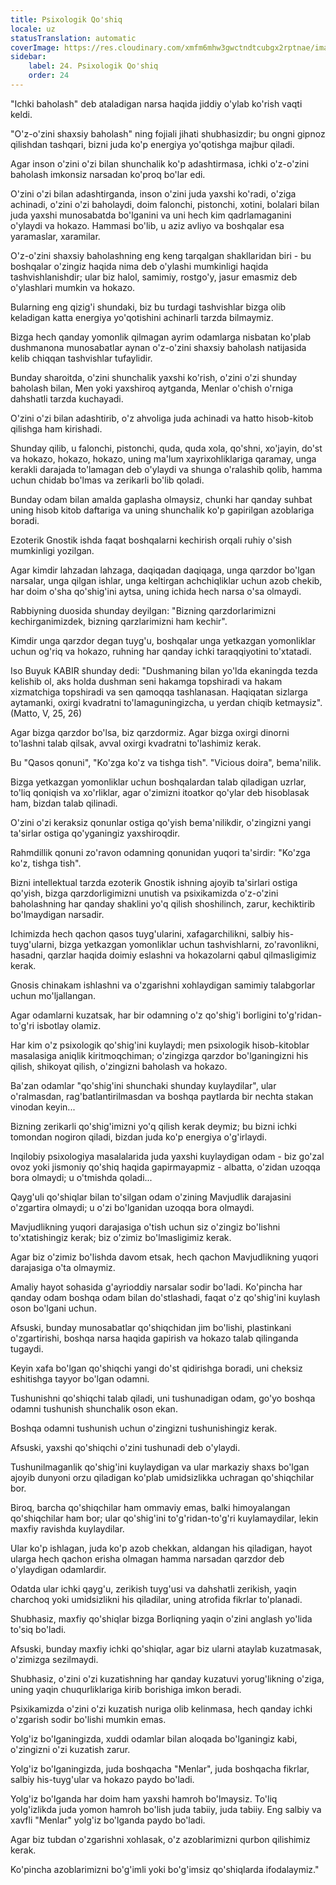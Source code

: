 ```yaml
---
title: Psixologik Qo'shiq
locale: uz
statusTranslation: automatic
coverImage: https://res.cloudinary.com/xmfm6mhw3gwctndtcubgx2rptnae/image/upload/v1740468922/small_cover_tratado_de_psicologia_revolucionaria_a4c0dca4e0.webp
sidebar:
    label: 24. Psixologik Qo'shiq
    order: 24
---
```

"Ichki baholash" deb ataladigan narsa haqida jiddiy o'ylab ko'rish vaqti keldi.

"O'z-o'zini shaxsiy baholash" ning fojiali jihati shubhasizdir; bu ongni gipnoz qilishdan tashqari, bizni juda ko'p energiya yo'qotishga majbur qiladi.

Agar inson o'zini o'zi bilan shunchalik ko'p adashtirmasa, ichki o'z-o'zini baholash imkonsiz narsadan ko'proq bo'lar edi.

O'zini o'zi bilan adashtirganda, inson o'zini juda yaxshi ko'radi, o'ziga achinadi, o'zini o'zi baholaydi, doim falonchi, pistonchi, xotini, bolalari bilan juda yaxshi munosabatda bo'lganini va uni hech kim qadrlamaganini o'ylaydi va hokazo. Hammasi bo'lib, u aziz avliyo va boshqalar esa yaramaslar, xaramilar.

O'z-o'zini shaxsiy baholashning eng keng tarqalgan shakllaridan biri - bu boshqalar o'zingiz haqida nima deb o'ylashi mumkinligi haqida tashvishlanishdir; ular biz halol, samimiy, rostgo'y, jasur emasmiz deb o'ylashlari mumkin va hokazo.

Bularning eng qizig'i shundaki, biz bu turdagi tashvishlar bizga olib keladigan katta energiya yo'qotishini achinarli tarzda bilmaymiz.

Bizga hech qanday yomonlik qilmagan ayrim odamlarga nisbatan ko'plab dushmanona munosabatlar aynan o'z-o'zini shaxsiy baholash natijasida kelib chiqqan tashvishlar tufaylidir.

Bunday sharoitda, o'zini shunchalik yaxshi ko'rish, o'zini o'zi shunday baholash bilan, Men yoki yaxshiroq aytganda, Menlar o'chish o'rniga dahshatli tarzda kuchayadi.

O'zini o'zi bilan adashtirib, o'z ahvoliga juda achinadi va hatto hisob-kitob qilishga ham kirishadi.

Shunday qilib, u falonchi, pistonchi, quda, quda xola, qo'shni, xo'jayin, do'st va hokazo, hokazo, hokazo, uning ma'lum xayrixohliklariga qaramay, unga kerakli darajada to'lamagan deb o'ylaydi va shunga o'ralashib qolib, hamma uchun chidab bo'lmas va zerikarli bo'lib qoladi.

Bunday odam bilan amalda gaplasha olmaysiz, chunki har qanday suhbat uning hisob kitob daftariga va uning shunchalik ko'p gapirilgan azoblariga boradi.

Ezoterik Gnostik ishda faqat boshqalarni kechirish orqali ruhiy o'sish mumkinligi yozilgan.

Agar kimdir lahzadan lahzaga, daqiqadan daqiqaga, unga qarzdor bo'lgan narsalar, unga qilgan ishlar, unga keltirgan achchiqliklar uchun azob chekib, har doim o'sha qo'shig'ini aytsa, uning ichida hech narsa o'sa olmaydi.

Rabbiyning duosida shunday deyilgan: "Bizning qarzdorlarimizni kechirganimizdek, bizning qarzlarimizni ham kechir".

Kimdir unga qarzdor degan tuyg'u, boshqalar unga yetkazgan yomonliklar uchun og'riq va hokazo, ruhning har qanday ichki taraqqiyotini to'xtatadi.

Iso Buyuk KABIR shunday dedi: "Dushmaning bilan yo'lda ekaningda tezda kelishib ol, aks holda dushman seni hakamga topshiradi va hakam xizmatchiga topshiradi va sen qamoqqa tashlanasan. Haqiqatan sizlarga aytamanki, oxirgi kvadratni to'lamaguningizcha, u yerdan chiqib ketmaysiz". (Matto, V, 25, 26)

Agar bizga qarzdor bo'lsa, biz qarzdormiz. Agar bizga oxirgi dinorni to'lashni talab qilsak, avval oxirgi kvadratni to'lashimiz kerak.

Bu "Qasos qonuni", "Ko'zga ko'z va tishga tish". "Vicious doira", bema'nilik.

Bizga yetkazgan yomonliklar uchun boshqalardan talab qiladigan uzrlar, to'liq qoniqish va xo'rliklar, agar o'zimizni itoatkor qo'ylar deb hisoblasak ham, bizdan talab qilinadi.

O'zini o'zi keraksiz qonunlar ostiga qo'yish bema'nilikdir, o'zingizni yangi ta'sirlar ostiga qo'yganingiz yaxshiroqdir.

Rahmdillik qonuni zo'ravon odamning qonunidan yuqori ta'sirdir: "Ko'zga ko'z, tishga tish".

Bizni intellektual tarzda ezoterik Gnostik ishning ajoyib ta'sirlari ostiga qo'yish, bizga qarzdorligimizni unutish va psixikamizda o'z-o'zini baholashning har qanday shaklini yo'q qilish shoshilinch, zarur, kechiktirib bo'lmaydigan narsadir.

Ichimizda hech qachon qasos tuyg'ularini, xafagarchilikni, salbiy his-tuyg'ularni, bizga yetkazgan yomonliklar uchun tashvishlarni, zo'ravonlikni, hasadni, qarzlar haqida doimiy eslashni va hokazolarni qabul qilmasligimiz kerak.

Gnosis chinakam ishlashni va o'zgarishni xohlaydigan samimiy talabgorlar uchun mo'ljallangan.

Agar odamlarni kuzatsak, har bir odamning o'z qo'shig'i borligini to'g'ridan-to'g'ri isbotlay olamiz.

Har kim o'z psixologik qo'shig'ini kuylaydi; men psixologik hisob-kitoblar masalasiga aniqlik kiritmoqchiman; o'zingizga qarzdor bo'lganingizni his qilish, shikoyat qilish, o'zingizni baholash va hokazo.

Ba'zan odamlar "qo'shig'ini shunchaki shunday kuylaydilar", ular o'ralmasdan, rag'batlantirilmasdan va boshqa paytlarda bir nechta stakan vinodan keyin...

Bizning zerikarli qo'shig'imizni yo'q qilish kerak deymiz; bu bizni ichki tomondan nogiron qiladi, bizdan juda ko'p energiya o'g'irlaydi.

Inqilobiy psixologiya masalalarida juda yaxshi kuylaydigan odam - biz go'zal ovoz yoki jismoniy qo'shiq haqida gapirmayapmiz - albatta, o'zidan uzoqqa bora olmaydi; u o'tmishda qoladi...

Qayg'uli qo'shiqlar bilan to'silgan odam o'zining Mavjudlik darajasini o'zgartira olmaydi; u o'zi bo'lganidan uzoqqa bora olmaydi.

Mavjudlikning yuqori darajasiga o'tish uchun siz o'zingiz bo'lishni to'xtatishingiz kerak; biz o'zimiz bo'lmasligimiz kerak.

Agar biz o'zimiz bo'lishda davom etsak, hech qachon Mavjudlikning yuqori darajasiga o'ta olmaymiz.

Amaliy hayot sohasida g'ayrioddiy narsalar sodir bo'ladi. Ko'pincha har qanday odam boshqa odam bilan do'stlashadi, faqat o'z qo'shig'ini kuylash oson bo'lgani uchun.

Afsuski, bunday munosabatlar qo'shiqchidan jim bo'lishi, plastinkani o'zgartirishi, boshqa narsa haqida gapirish va hokazo talab qilinganda tugaydi.

Keyin xafa bo'lgan qo'shiqchi yangi do'st qidirishga boradi, uni cheksiz eshitishga tayyor bo'lgan odamni.

Tushunishni qo'shiqchi talab qiladi, uni tushunadigan odam, go'yo boshqa odamni tushunish shunchalik oson ekan.

Boshqa odamni tushunish uchun o'zingizni tushunishingiz kerak.

Afsuski, yaxshi qo'shiqchi o'zini tushunadi deb o'ylaydi.

Tushunilmaganlik qo'shig'ini kuylaydigan va ular markaziy shaxs bo'lgan ajoyib dunyoni orzu qiladigan ko'plab umidsizlikka uchragan qo'shiqchilar bor.

Biroq, barcha qo'shiqchilar ham ommaviy emas, balki himoyalangan qo'shiqchilar ham bor; ular qo'shig'ini to'g'ridan-to'g'ri kuylamaydilar, lekin maxfiy ravishda kuylaydilar.

Ular ko'p ishlagan, juda ko'p azob chekkan, aldangan his qiladigan, hayot ularga hech qachon erisha olmagan hamma narsadan qarzdor deb o'ylaydigan odamlardir.

Odatda ular ichki qayg'u, zerikish tuyg'usi va dahshatli zerikish, yaqin charchoq yoki umidsizlikni his qiladilar, uning atrofida fikrlar to'planadi.

Shubhasiz, maxfiy qo'shiqlar bizga Borliqning yaqin o'zini anglash yo'lida to'siq bo'ladi.

Afsuski, bunday maxfiy ichki qo'shiqlar, agar biz ularni ataylab kuzatmasak, o'zimizga sezilmaydi.

Shubhasiz, o'zini o'zi kuzatishning har qanday kuzatuvi yorug'likning o'ziga, uning yaqin chuqurliklariga kirib borishiga imkon beradi.

Psixikamizda o'zini o'zi kuzatish nuriga olib kelinmasa, hech qanday ichki o'zgarish sodir bo'lishi mumkin emas.

Yolg'iz bo'lganingizda, xuddi odamlar bilan aloqada bo'lganingiz kabi, o'zingizni o'zi kuzatish zarur.

Yolg'iz bo'lganingizda, juda boshqacha "Menlar", juda boshqacha fikrlar, salbiy his-tuyg'ular va hokazo paydo bo'ladi.

Yolg'iz bo'lganda har doim ham yaxshi hamroh bo'lmaysiz. To'liq yolg'izlikda juda yomon hamroh bo'lish juda tabiiy, juda tabiiy. Eng salbiy va xavfli "Menlar" yolg'iz bo'lganda paydo bo'ladi.

Agar biz tubdan o'zgarishni xohlasak, o'z azoblarimizni qurbon qilishimiz kerak.

Ko'pincha azoblarimizni bo'g'imli yoki bo'g'imsiz qo'shiqlarda ifodalaymiz."
